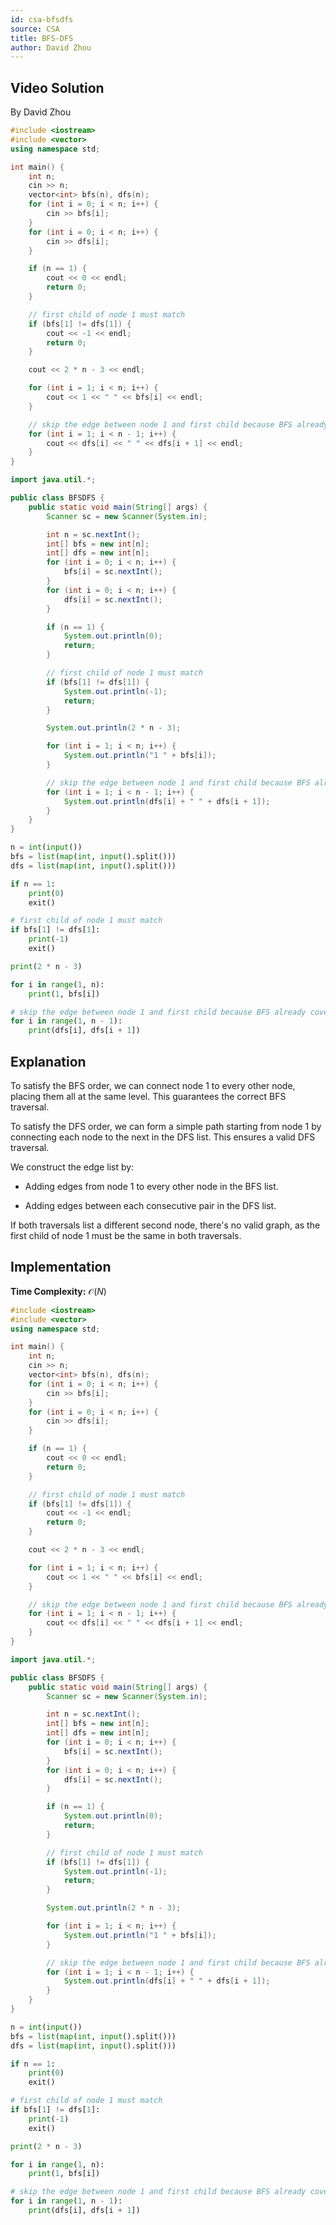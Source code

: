 ```yaml
---
id: csa-bfsdfs
source: CSA
title: BFS-DFS
author: David Zhou
---
```

## Video Solution

By David Zhou

<YouTube id="zJ8cVWbFcds"/>

<Spoiler title="Video Solution Code">

<LanguageSection>
<CPPSection>

```cpp
#include <iostream>
#include <vector>
using namespace std;

int main() {
    int n;
    cin >> n;
    vector<int> bfs(n), dfs(n);
    for (int i = 0; i < n; i++) {
        cin >> bfs[i];
    }
    for (int i = 0; i < n; i++) {
        cin >> dfs[i];
    }

    if (n == 1) {
        cout << 0 << endl;
        return 0;
    }

    // first child of node 1 must match
    if (bfs[1] != dfs[1]) {
        cout << -1 << endl;
        return 0;
    }

    cout << 2 * n - 3 << endl;

    for (int i = 1; i < n; i++) {
        cout << 1 << " " << bfs[i] << endl;
    }

    // skip the edge between node 1 and first child because BFS already covered it
    for (int i = 1; i < n - 1; i++) {
        cout << dfs[i] << " " << dfs[i + 1] << endl;
    }
}
```

</CPPSection>
<JavaSection>

```java
import java.util.*;

public class BFSDFS {
    public static void main(String[] args) {
        Scanner sc = new Scanner(System.in);

        int n = sc.nextInt();
        int[] bfs = new int[n];
        int[] dfs = new int[n];
        for (int i = 0; i < n; i++) {
            bfs[i] = sc.nextInt();
        }
        for (int i = 0; i < n; i++) {
            dfs[i] = sc.nextInt();
        }

        if (n == 1) {
            System.out.println(0);
            return;
        }

        // first child of node 1 must match
        if (bfs[1] != dfs[1]) {
            System.out.println(-1);
            return;
        }

        System.out.println(2 * n - 3);

        for (int i = 1; i < n; i++) {
            System.out.println("1 " + bfs[i]);
        }

        // skip the edge between node 1 and first child because BFS already covered it
        for (int i = 1; i < n - 1; i++) {
            System.out.println(dfs[i] + " " + dfs[i + 1]);
        }
    }
}
```

</JavaSection>
<PySection>

```py
n = int(input())
bfs = list(map(int, input().split()))
dfs = list(map(int, input().split()))

if n == 1:
    print(0)
    exit()

# first child of node 1 must match
if bfs[1] != dfs[1]:
    print(-1)
    exit()

print(2 * n - 3)

for i in range(1, n):
    print(1, bfs[i])

# skip the edge between node 1 and first child because BFS already covered it
for i in range(1, n - 1):
    print(dfs[i], dfs[i + 1])

```

</PySection>
</LanguageSection>

</Spoiler>

## Explanation

To satisfy the BFS order, we can connect node 1 to every other node, placing them all at the same level. This guarantees the correct BFS traversal.

To satisfy the DFS order, we can form a simple path starting from node 1 by connecting each node to the next in the DFS list. This ensures a valid DFS traversal.

We construct the edge list by:

* Adding edges from node 1 to every other node in the BFS list.

* Adding edges between each consecutive pair in the DFS list.

If both traversals list a different second node, there's no valid graph, as the first child of node 1 must be the same in both traversals.

## Implementation

**Time Complexity:** $\mathcal{O}(N)$

<LanguageSection>
<CPPSection>

```cpp
#include <iostream>
#include <vector>
using namespace std;

int main() {
    int n;
    cin >> n;
    vector<int> bfs(n), dfs(n);
    for (int i = 0; i < n; i++) {
        cin >> bfs[i];
    }
    for (int i = 0; i < n; i++) {
        cin >> dfs[i];
    }

    if (n == 1) {
        cout << 0 << endl;
        return 0;
    }

    // first child of node 1 must match
    if (bfs[1] != dfs[1]) {
        cout << -1 << endl;
        return 0;
    }

    cout << 2 * n - 3 << endl;

    for (int i = 1; i < n; i++) {
        cout << 1 << " " << bfs[i] << endl;
    }

    // skip the edge between node 1 and first child because BFS already covered it
    for (int i = 1; i < n - 1; i++) {
        cout << dfs[i] << " " << dfs[i + 1] << endl;
    }
}
```

</CPPSection>
<JavaSection>

```java
import java.util.*;

public class BFSDFS {
    public static void main(String[] args) {
        Scanner sc = new Scanner(System.in);

        int n = sc.nextInt();
        int[] bfs = new int[n];
        int[] dfs = new int[n];
        for (int i = 0; i < n; i++) {
            bfs[i] = sc.nextInt();
        }
        for (int i = 0; i < n; i++) {
            dfs[i] = sc.nextInt();
        }

        if (n == 1) {
            System.out.println(0);
            return;
        }

        // first child of node 1 must match
        if (bfs[1] != dfs[1]) {
            System.out.println(-1);
            return;
        }

        System.out.println(2 * n - 3);

        for (int i = 1; i < n; i++) {
            System.out.println("1 " + bfs[i]);
        }

        // skip the edge between node 1 and first child because BFS already covered it
        for (int i = 1; i < n - 1; i++) {
            System.out.println(dfs[i] + " " + dfs[i + 1]);
        }
    }
}
```

</JavaSection>
<PySection>

```py
n = int(input())
bfs = list(map(int, input().split()))
dfs = list(map(int, input().split()))

if n == 1:
    print(0)
    exit()

# first child of node 1 must match
if bfs[1] != dfs[1]:
    print(-1)
    exit()

print(2 * n - 3)

for i in range(1, n):
    print(1, bfs[i])

# skip the edge between node 1 and first child because BFS already covered it
for i in range(1, n - 1):
    print(dfs[i], dfs[i + 1])

```

</PySection>
</LanguageSection>
